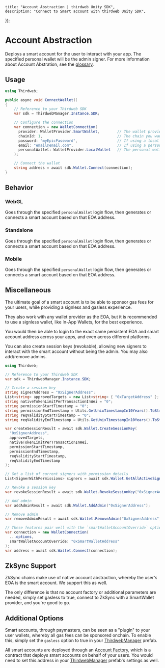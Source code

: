 
	title: "Account Abstraction | thirdweb Unity SDK",
	description: "Connect to Smart account with thirdweb Unity SDK",
});

# Account Abstraction

Deploys a smart account for the user to interact with your app. The specified personal wallet will be the admin signer.
For more information about Account Abstration, see the [glossary](/glossary/smart-account).

## Usage

```csharp
using Thirdweb;

public async void ConnectWallet()
{
    // Reference to your Thirdweb SDK
    var sdk = ThirdwebManager.Instance.SDK;

    // Configure the connection
    var connection = new WalletConnection(
      provider: WalletProvider.SmartWallet,        // The wallet provider you want to connect to (Required)
      chainId: 1,                                  // The chain you want to connect to (Required)
      password: "myEpicPassword",                  // If using a local wallet as personal wallet (Optional)
      email: "email@email.com",                    // If using a personal wallet login option that requires email (Optional)
      personalWallet: WalletProvider.LocalWallet   // The personal wallet you want to use with your Smart Wallet (Optional)
    );

    // Connect the wallet
    string address = await sdk.Wallet.Connect(connection);
}
```

## Behavior

### WebGL

Goes through the specified `personalWallet` login flow, then generates or connects a smart account based on that EOA address.

### Standalone

Goes through the specified `personalWallet` login flow, then generates or connects a smart account based on that EOA address.

### Mobile

Goes through the specified `personalWallet` login flow, then generates or connects a smart account based on that EOA address.

## Miscellaneous

The ultimate goal of a smart account is to be able to sponsor gas fees for your users, while providing a signless and gasless experience.

They also work with any wallet provider as the EOA, but it is recommended to use a signless wallet, like In-App Wallets, for the best experience.

You would then be able to login to the exact same persistent EOA and smart account address across your apps, and even across different platforms.

You can also create session keys (revokable), allowing new signers to interact with the smart account without being the admin.
You may also add/remove admins.

```csharp
using Thirdweb;

// Reference to your Thirdweb SDK
var sdk = ThirdwebManager.Instance.SDK;

// Create a session key
string signerAddress = "0xSignerAddress";
List<string> approvedTargets = new List<string> { "0xTargetAddress" };
string nativeTokenLimitPerTransactionInWei = "0";
string permissionStartTimestamp = "0";
string permissionEndTimestamp = Utils.GetUnixTimestampIn10Years().ToString();
string reqValidityStartTimestamp = "0";
string reqValidityEndTimestamp = Utils.GetUnixTimestampIn10Years().ToString();

var createSessionResult = await sdk.Wallet.CreateSessionKey(
  "0xSignerAddress",
  approvedTargets,
  nativeTokenLimitPerTransactionInWei,
  permissionStartTimestamp,
  permissionEndTimestamp,
  reqValidityStartTimestamp,
  reqValidityEndTimestamp
);

// Get a list of current signers with permission details
List<SignerWithPermissions> signers = await sdk.Wallet.GetAllActiveSigners();

// Revoke a session key
var revokeSessionResult = await sdk.Wallet.RevokeSessionKey("0xSignerAddress");

// Add admin
var addAdminResult = await sdk.Wallet.AddAdmin("0xSignerAddress");

// Remove admin
var removeAdminResult = await sdk.Wallet.RemoveAdmin("0xSignerAddress");

// These features pair well with the `smartWalletAccountOverride` option to connect to a specific smart wallet
var connection = new WalletConnection(
  ...options,
  smartWalletAccountOverride: "0xSmartWalletAddress"
);
var address = await sdk.Wallet.Connect(connection);
```

## ZkSync Support

ZkSync chains make use of native account abstraction, whereby the user's EOA is the smart account. We support this as well.

The only difference is that no account factory or additional parameters are needed, simply set gasless to true, connect to ZkSync with a SmartWallet provider, and you're good to go.

## Additional Options

Smart accounts, through paymasters, can be seen as a "plugin" to your user wallets, whereby all gas fees can be sponsored onchain.
To enable this, simply set the `gasless` option to true in your [ThirdwebManager](/unity/thirdwebmanager) prefab.

All smart accounts are deployed through an [Account Factory](https://thirdweb.com/thirdweb.eth/AccountFactory), which is a contract that deploys smart accounts on behalf of your users.
You would need to set this address in your [ThirdwebManager](/unity/thirdwebmanager) prefab's settings as well.
